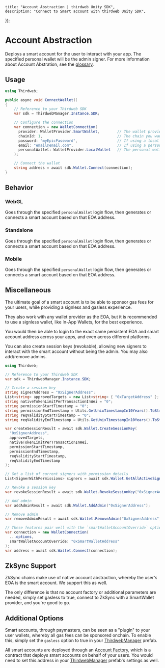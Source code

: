 
	title: "Account Abstraction | thirdweb Unity SDK",
	description: "Connect to Smart account with thirdweb Unity SDK",
});

# Account Abstraction

Deploys a smart account for the user to interact with your app. The specified personal wallet will be the admin signer.
For more information about Account Abstration, see the [glossary](/glossary/smart-account).

## Usage

```csharp
using Thirdweb;

public async void ConnectWallet()
{
    // Reference to your Thirdweb SDK
    var sdk = ThirdwebManager.Instance.SDK;

    // Configure the connection
    var connection = new WalletConnection(
      provider: WalletProvider.SmartWallet,        // The wallet provider you want to connect to (Required)
      chainId: 1,                                  // The chain you want to connect to (Required)
      password: "myEpicPassword",                  // If using a local wallet as personal wallet (Optional)
      email: "email@email.com",                    // If using a personal wallet login option that requires email (Optional)
      personalWallet: WalletProvider.LocalWallet   // The personal wallet you want to use with your Smart Wallet (Optional)
    );

    // Connect the wallet
    string address = await sdk.Wallet.Connect(connection);
}
```

## Behavior

### WebGL

Goes through the specified `personalWallet` login flow, then generates or connects a smart account based on that EOA address.

### Standalone

Goes through the specified `personalWallet` login flow, then generates or connects a smart account based on that EOA address.

### Mobile

Goes through the specified `personalWallet` login flow, then generates or connects a smart account based on that EOA address.

## Miscellaneous

The ultimate goal of a smart account is to be able to sponsor gas fees for your users, while providing a signless and gasless experience.

They also work with any wallet provider as the EOA, but it is recommended to use a signless wallet, like In-App Wallets, for the best experience.

You would then be able to login to the exact same persistent EOA and smart account address across your apps, and even across different platforms.

You can also create session keys (revokable), allowing new signers to interact with the smart account without being the admin.
You may also add/remove admins.

```csharp
using Thirdweb;

// Reference to your Thirdweb SDK
var sdk = ThirdwebManager.Instance.SDK;

// Create a session key
string signerAddress = "0xSignerAddress";
List<string> approvedTargets = new List<string> { "0xTargetAddress" };
string nativeTokenLimitPerTransactionInWei = "0";
string permissionStartTimestamp = "0";
string permissionEndTimestamp = Utils.GetUnixTimestampIn10Years().ToString();
string reqValidityStartTimestamp = "0";
string reqValidityEndTimestamp = Utils.GetUnixTimestampIn10Years().ToString();

var createSessionResult = await sdk.Wallet.CreateSessionKey(
  "0xSignerAddress",
  approvedTargets,
  nativeTokenLimitPerTransactionInWei,
  permissionStartTimestamp,
  permissionEndTimestamp,
  reqValidityStartTimestamp,
  reqValidityEndTimestamp
);

// Get a list of current signers with permission details
List<SignerWithPermissions> signers = await sdk.Wallet.GetAllActiveSigners();

// Revoke a session key
var revokeSessionResult = await sdk.Wallet.RevokeSessionKey("0xSignerAddress");

// Add admin
var addAdminResult = await sdk.Wallet.AddAdmin("0xSignerAddress");

// Remove admin
var removeAdminResult = await sdk.Wallet.RemoveAdmin("0xSignerAddress");

// These features pair well with the `smartWalletAccountOverride` option to connect to a specific smart wallet
var connection = new WalletConnection(
  ...options,
  smartWalletAccountOverride: "0xSmartWalletAddress"
);
var address = await sdk.Wallet.Connect(connection);
```

## ZkSync Support

ZkSync chains make use of native account abstraction, whereby the user's EOA is the smart account. We support this as well.

The only difference is that no account factory or additional parameters are needed, simply set gasless to true, connect to ZkSync with a SmartWallet provider, and you're good to go.

## Additional Options

Smart accounts, through paymasters, can be seen as a "plugin" to your user wallets, whereby all gas fees can be sponsored onchain.
To enable this, simply set the `gasless` option to true in your [ThirdwebManager](/unity/thirdwebmanager) prefab.

All smart accounts are deployed through an [Account Factory](https://thirdweb.com/thirdweb.eth/AccountFactory), which is a contract that deploys smart accounts on behalf of your users.
You would need to set this address in your [ThirdwebManager](/unity/thirdwebmanager) prefab's settings as well.
